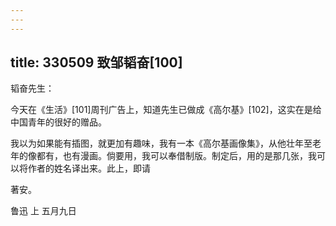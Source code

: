 ```yaml
---
---
---
```

title: 330509 致邹韬奋[100]
---




韬奋先生：

今天在《生活》[101]周刊广告上，知道先生已做成《高尔基》[102]，这实在是给中国青年的很好的赠品。

我以为如果能有插图，就更加有趣味，我有一本《高尔基画像集》，从他壮年至老年的像都有，也有漫画。倘要用，我可以奉借制版。制定后，用的是那几张，我可以将作者的姓名译出来。此上，即请

著安。

鲁迅 上 五月九日